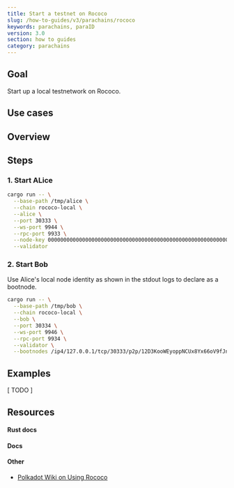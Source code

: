 ```yaml
---
title: Start a testnet on Rococo
slug: /how-to-guides/v3/parachains/rococo
keywords: parachains, paraID
version: 3.0
section: how to guides
category: parachains
---
```


## Goal

Start up a local testnetwork on Rococo.

## Use cases

## Overview

## Steps

### 1. Start ALice

```bash
cargo run -- \
  --base-path /tmp/alice \
  --chain rococo-local \
  --alice \
  --port 30333 \
  --ws-port 9944 \
  --rpc-port 9933 \
  --node-key 0000000000000000000000000000000000000000000000000000000000000001 \
  --validator
```

### 2. Start Bob

Use Alice's local node identity as shown in the stdout logs to declare as a bootnode.

```bash
cargo run -- \
  --base-path /tmp/bob \
  --chain rococo-local \
  --bob \
  --port 30334 \
  --ws-port 9946 \
  --rpc-port 9934 \
  --validator \
  --bootnodes /ip4/127.0.0.1/tcp/30333/p2p/12D3KooWEyoppNCUx8Yx66oV9fJnriXwCcXwDDUA2kj6vnc6iDEp
```

## Examples

[ TODO ]

## Resources

#### Rust docs

#### Docs

#### Other

- [Polkadot Wiki on Using Rococo](https://wiki.polkadot.network/docs/build-pdk#testing-a-parachain-rococo-testnet)
